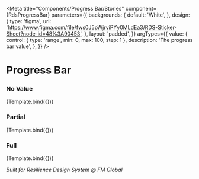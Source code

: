 
<Meta
  title="Components/Progress Bar/Stories"
  component={RdsProgressBar}
  parameters={{
    backgrounds: {
      default: 'White',
    },
    design: {
      type: 'figma',
      url: 'https://www.figma.com/file/fws0J5pWjrviPYy0MLdEa3/RDS-Sticker-Sheet?node-id=48%3A90453',
    },
    layout: 'padded',
  }}
  argTypes={{
    value: {
      control: { type: 'range', min: 0, max: 100, step: 1 },
      description: 'The progress bar value',
    },
  }}
/>


# Progress Bar

### No Value

<Canvas>
  <Story
    name="No Value"
    args={{
      value: 0,
    }}
  >
    {Template.bind({})}
  </Story>
</Canvas>

### Partial

<Canvas>
  <Story
    name="Partial"
    args={{
      value: 30,
    }}
  >
    {Template.bind({})}
  </Story>
</Canvas>

### Full

<Canvas>
  <Story
    name="Full"
    args={{
      value: 100,
    }}
  >
    {Template.bind({})}
  </Story>
</Canvas>

_Built for Resilience Design System @ FM Global_
